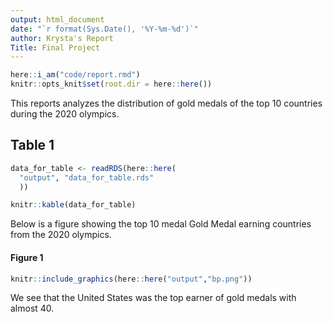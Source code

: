 ```yaml
---
output: html_document
date: "`r format(Sys.Date(), '%Y-%m-%d')`"
author: Krysta's Report
Title: Final Project
---
```


```r
here::i_am("code/report.rmd")
knitr::opts_knit$set(root.dir = here::here())
```

This reports analyzes the distribution of gold medals of the top 10 countries during the 2020 olympics.

## Table 1
```r
data_for_table <- readRDS(here::here(
  "output", "data_for_table.rds"
  ))

knitr::kable(data_for_table)
```


Below is a figure showing the top 10 medal Gold Medal earning countries from the 2020 olympics.


#### Figure 1
```r
knitr::include_graphics(here::here("output","bp.png"))
```
We see that the United States was the top earner of gold medals with almost 40.
